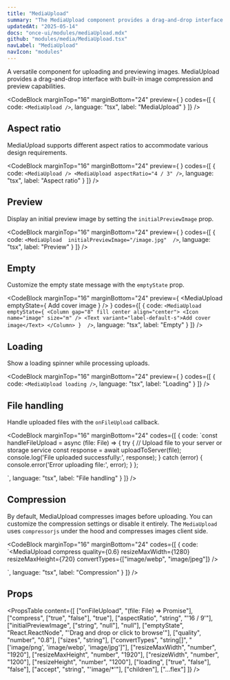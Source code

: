 ```yaml
---
title: "MediaUpload"
summary: "The MediaUpload component provides a drag-and-drop interface for uploading and previewing images with built-in compression."
updatedAt: "2025-05-14"
docs: "once-ui/modules/mediaUpload.mdx"
github: "modules/media/MediaUpload.tsx"
navLabel: "MediaUpload"
navIcon: "modules"
---
```


A versatile component for uploading and previewing images. MediaUpload provides a drag-and-drop interface with built-in image compression and preview capabilities.

<CodeBlock
  marginTop="16"
  marginBottom="24"
  preview={
    <MediaUpload />
  }
  codes={[
    {
      code:
`<MediaUpload />`,
      language: "tsx",
      label: "MediaUpload"
    }
  ]}
/>

## Aspect ratio

MediaUpload supports different aspect ratios to accommodate various design requirements.

<CodeBlock
  marginTop="16"
  marginBottom="24"
  preview={
    <Column gap="16" fillWidth>
      <MediaUpload />
      <MediaUpload aspectRatio="4 / 3" />
    </Column>
  }
  codes={[
    {
      code:
`<MediaUpload />
<MediaUpload aspectRatio="4 / 3" />`,
      language: "tsx",
      label: "Aspect ratio"
    }
  ]}
/>

## Preview

Display an initial preview image by setting the `initialPreviewImage` prop.

<CodeBlock
  marginTop="16"
  marginBottom="24"
  preview={
    <MediaUpload 
      aspectRatio="16 / 9"
      initialPreviewImage="/images/docs/once-ui/vibe-coding-dark.jpg"
    />
  }
  codes={[
    {
      code:
`<MediaUpload 
    initialPreviewImage="/image.jpg" 
/>`,
      language: "tsx",
      label: "Preview"
    }
  ]}
/>

## Empty

Customize the empty state message with the `emptyState` prop.

<CodeBlock
  marginTop="16"
  marginBottom="24"
  preview={
    <MediaUpload 
      emptyState={
        <Column gap="8" fill center align="center">
          <Icon name="image" size="m" />
          <Text variant="label-default-s">Add cover image</Text>
        </Column>
      } 
    />
  }
  codes={[
    {
      code:
`<MediaUpload
    emptyState={
      <Column gap="8" fill center align="center">
        <Icon name="image" size="m" />
        <Text variant="label-default-s">Add cover image</Text>
      </Column>
    } 
/>`,
      language: "tsx",
      label: "Empty"
    }
  ]}
/>

## Loading

Show a loading spinner while processing uploads.

<CodeBlock
  marginTop="16"
  marginBottom="24"
  preview={
    <MediaUpload loading />
  }
  codes={[
    {
      code:
`<MediaUpload loading />`,
      language: "tsx",
      label: "Loading"
    }
  ]}
/>

## File handling

Handle uploaded files with the `onFileUpload` callback.

<CodeBlock
  marginTop="16"
  marginBottom="24"
  codes={[
    {
      code:
`const handleFileUpload = async (file: File) => {
    try {
      // Upload file to your server or storage service
      const response = await uploadToServer(file);
      console.log('File uploaded successfully:', response);
    } catch (error) {
      console.error('Error uploading file:', error);
    }
};

<MediaUpload
    onFileUpload={handleFileUpload}
/>`,
      language: "tsx",
      label: "File handling"
    }
  ]}
/>

## Compression

By default, MediaUpload compresses images before uploading. You can customize the compression settings or disable it entirely. The `MediaUpload` uses `compressorjs` under the hood and compresses images client side.

<CodeBlock
  marginTop="16"
  marginBottom="24"
  codes={[
    {
      code:
`<MediaUpload 
    compress
    quality={0.6}
    resizeMaxWidth={1280}
    resizeMaxHeight={720}
    convertTypes={["image/webp", "image/jpeg"]}
/>

<MediaUpload
    compress={false}
/>`,
      language: "tsx",
      label: "Compression"
    }
  ]}
/>

## Props

<PropsTable
  content={[
    ["onFileUpload", "(file: File) => Promise<void>"],
    ["compress", ["true", "false"], "true"],
    ["aspectRatio", "string", "'16 / 9'"],
    ["initialPreviewImage", ["string", "null"], "null"],
    ["emptyState", "React.ReactNode", "'Drag and drop or click to browse'"],
    ["quality", "number", "0.8"],
    ["sizes", "string"],
    ["convertTypes", "string[]", "['image/png', 'image/webp', 'image/jpg']"],
    ["resizeMaxWidth", "number", "1920"],
    ["resizeMaxHeight", "number", "1920"],
    ["resizeWidth", "number", "1200"],
    ["resizeHeight", "number", "1200"],
    ["loading", ["true", "false"], "false"],
    ["accept", "string", "'image/*'"],
    ["children"],
    ["...flex"]
  ]}
/>